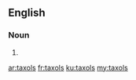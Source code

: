 ==English==

===Noun===
{{head|en|plural}}

# {{plural of|taxol|lang=en|nocat=1}}

[[ar:taxols]]
[[fr:taxols]]
[[ku:taxols]]
[[my:taxols]]